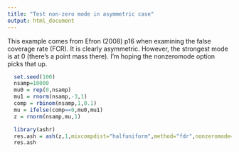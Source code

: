 ```yaml
---
title: "Test non-zero mode in asymmetric case"
output: html_document
---
```



This example comes from Efron (2008) p16 when examining the false coverage rate (FCR).
It is clearly asymmetric. However, the strongest mode is at 0 (there's a point mass there). I'm hoping the nonzeromode option picks that up.

```r
  set.seed(100)
  nsamp=10000
  mu0 = rep(0,nsamp)
  mu1 = rnorm(nsamp,-3,1)
  comp = rbinom(nsamp,1,0.1)
  mu = ifelse(comp==0,mu0,mu1)
  z = rnorm(nsamp,mu,1)
```

```r
  library(ashr)
  res.ash = ash(z,1,mixcompdist="halfuniform",method="fdr",nonzeromode=TRUE)
  res.ash
```


